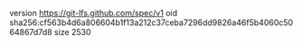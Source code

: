 version https://git-lfs.github.com/spec/v1
oid sha256:cf563b4d6a806604b1f13a212c37ceba7296dd9826a46f5b4060c5064867d7d8
size 2530

